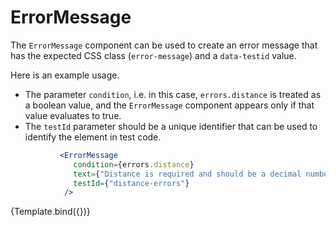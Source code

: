 
<Meta title="components/General/ErrorMessage" component={ErrorMessage} />

# ErrorMessage

The `ErrorMessage` component can be used to create an error message
that has the expected CSS class (`error-message`) and a `data-testid`
value.

Here is an example usage.  
* The parameter `condition`, i.e. in this case,
  `errors.distance` is treated as a  boolean value, and the `ErrorMessage`
  component appears only if that value evaluates to true.
* The `testId` parameter should be a unique identifier that can be used
  to identify the element in test code.

```jsx
           <ErrorMessage 
              condition={errors.distance}
              text={"Distance is required and should be a decimal number"}
              testId={"distance-errors"}
            />

```


<Canvas>
  <Story
    name="Example"
    args={{
      label: "Example",
      condition: true,
      text: "Distance is required and should be a decimal number",
      testId: "distance-errors",
    }}
  >
    {Template.bind({})}
  </Story>
</Canvas>

